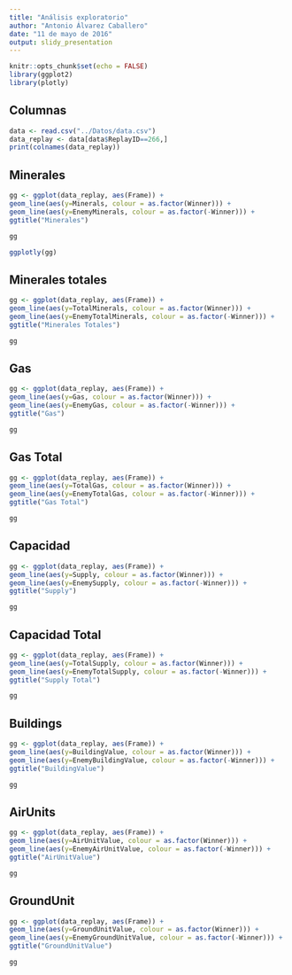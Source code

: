 ```yaml
---
title: "Análisis exploratorio"
author: "Antonio Álvarez Caballero"
date: "11 de mayo de 2016"
output: slidy_presentation
---
```


```r
knitr::opts_chunk$set(echo = FALSE)
library(ggplot2)
library(plotly)
```

## Columnas

```r
data <- read.csv("../Datos/data.csv")
data_replay <- data[data$ReplayID==266,]
print(colnames(data_replay))
```



## Minerales

```r
gg <- ggplot(data_replay, aes(Frame)) +
geom_line(aes(y=Minerals, colour = as.factor(Winner))) +
geom_line(aes(y=EnemyMinerals, colour = as.factor(-Winner))) +
ggtitle("Minerales")

gg

ggplotly(gg)

```

## Minerales totales

```r
gg <- ggplot(data_replay, aes(Frame)) +
geom_line(aes(y=TotalMinerals, colour = as.factor(Winner))) +
geom_line(aes(y=EnemyTotalMinerals, colour = as.factor(-Winner))) +
ggtitle("Minerales Totales")

gg
```

## Gas

```r
gg <- ggplot(data_replay, aes(Frame)) +
geom_line(aes(y=Gas, colour = as.factor(Winner))) +
geom_line(aes(y=EnemyGas, colour = as.factor(-Winner))) +
ggtitle("Gas")

gg
```

## Gas Total

```r
gg <- ggplot(data_replay, aes(Frame)) +
geom_line(aes(y=TotalGas, colour = as.factor(Winner))) +
geom_line(aes(y=EnemyTotalGas, colour = as.factor(-Winner))) +
ggtitle("Gas Total")

gg
```

## Capacidad

```r
gg <- ggplot(data_replay, aes(Frame)) +
geom_line(aes(y=Supply, colour = as.factor(Winner))) +
geom_line(aes(y=EnemySupply, colour = as.factor(-Winner))) +
ggtitle("Supply")

gg
```

## Capacidad Total

```r
gg <- ggplot(data_replay, aes(Frame)) +
geom_line(aes(y=TotalSupply, colour = as.factor(Winner))) +
geom_line(aes(y=EnemyTotalSupply, colour = as.factor(-Winner))) +
ggtitle("Supply Total")

gg
```

## Buildings

```r
gg <- ggplot(data_replay, aes(Frame)) +
geom_line(aes(y=BuildingValue, colour = as.factor(Winner))) +
geom_line(aes(y=EnemyBuildingValue, colour = as.factor(-Winner))) +
ggtitle("BuildingValue")

gg
```

## AirUnits

```r
gg <- ggplot(data_replay, aes(Frame)) +
geom_line(aes(y=AirUnitValue, colour = as.factor(Winner))) +
geom_line(aes(y=EnemyAirUnitValue, colour = as.factor(-Winner))) +
ggtitle("AirUnitValue")

gg
```

## GroundUnit

```r
gg <- ggplot(data_replay, aes(Frame)) +
geom_line(aes(y=GroundUnitValue, colour = as.factor(Winner))) +
geom_line(aes(y=EnemyGroundUnitValue, colour = as.factor(-Winner))) +
ggtitle("GroundUnitValue")

gg
```
